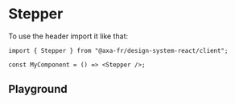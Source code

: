 
<Meta of={StepperStories} name="Stepper Client" />

# Stepper

To use the header import it like that:

```tsx title="test.js"
import { Stepper } from "@axa-fr/design-system-react/client";

const MyComponent = () => <Stepper />;
```

## Playground

<Canvas of={StepperStories.Playground} />

<Controls story="Stepper" />
